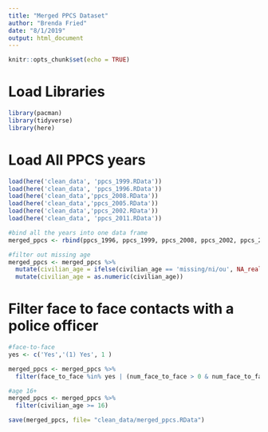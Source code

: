 ```yaml
---
title: "Merged PPCS Dataset"
author: "Brenda Fried"
date: "8/1/2019"
output: html_document
---
```


```r
knitr::opts_chunk$set(echo = TRUE)
```

# Load Libraries
```r
library(pacman)
library(tidyverse)
library(here)
```

# Load All PPCS years
```r
load(here('clean_data', 'ppcs_1999.RData'))
load(here('clean_data', 'ppcs_1996.RData'))
load(here('clean_data','ppcs_2008.RData'))
load(here('clean_data','ppcs_2005.RData'))
load(here('clean_data','ppcs_2002.RData'))
load(here('clean_data', 'ppcs_2011.RData'))
```

```r
#bind all the years into one data frame
merged_ppcs <- rbind(ppcs_1996, ppcs_1999, ppcs_2008, ppcs_2002, ppcs_2005, ppcs_2011)
```

```r
#filter out missing age
merged_ppcs <- merged_ppcs %>% 
  mutate(civilian_age = ifelse(civilian_age == 'missing/ni/ou', NA_real_, civilian_age)) %>%
  mutate(civilian_age = as.numeric(civilian_age))
```

# Filter face to face contacts with a police officer
```r

#face-to-face
yes <- c('Yes','(1) Yes', 1 )

merged_ppcs <- merged_ppcs %>%
  filter(face_to_face %in% yes | (num_face_to_face > 0 & num_face_to_face < 998))

#age 16+
merged_ppcs <- merged_ppcs %>%
  filter(civilian_age >= 16)
```

```r
save(merged_ppcs, file= "clean_data/merged_ppcs.RData")
```


